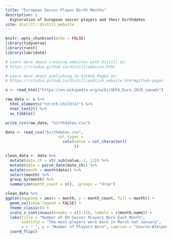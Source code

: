 ```yaml
---
title: "European Soccer Player Birth Months"
description: |
  Exploration of European soccer players and their birthdates
site: distill::distill_website
---
```


```r
knitr::opts_chunk$set(echo = FALSE)
library(tidyverse)
library(rvest)
library(lubridate)

# Learn more about creating websites with Distill at:
# https://rstudio.github.io/distill/website.html

# Learn more about publishing to GitHub Pages at:
# https://rstudio.github.io/distill/publish_website.html#github-pages

```

```r
x <- read_html("https://en.wikipedia.org/wiki/UEFA_Euro_2020_squads")

raw_data <- x %>%
  html_elements("td:nth-child(4)") %>%
  html_text2() %>%
  as_tibble()

write_csv(raw_data, "birthdates.csv")

```

```r
data <- read_csv("birthdates.csv", 
                       col_types = 
                         cols(value = col_character()
                              ))
```

```r
clean_data <- data %>%
  mutate(date_ch = str_sub(value, 2, 11)) %>%
  mutate(date = parse_date(date_ch)) %>%
  mutate(month = month(date)) %>%
  select(month) %>%
  group_by(month) %>%
  summarize(month_count = n(), .groups = "drop")
```

```r
clean_data %>%
ggplot(mapping = aes(x = month, y = month_count, fill = month)) +
  geom_col(show.legend = FALSE) +
  theme_classic() +
  scale_x_continuous(breaks = c(1:12), labels = c(month.name)) +
  labs(title = "Number of EU Soccer PLayers Born Each Month", 
       subtitle = "The most players were born in March not January", 
       x = " ", y = "Number of Players Born", caption = "Source:Wikipedia") +
  coord_flip()
```


